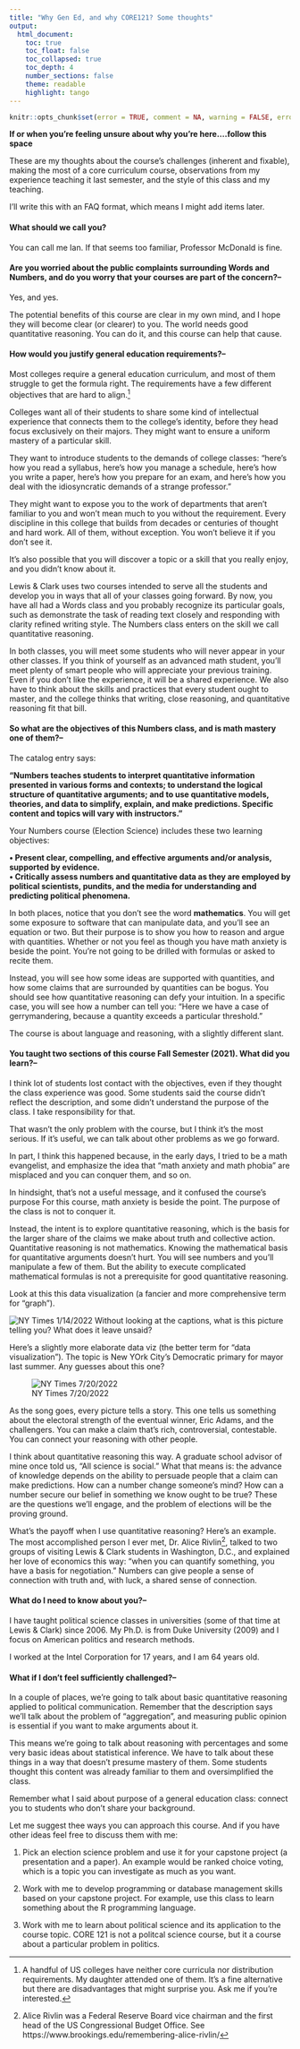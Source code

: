 ```yaml
---
title: "Why Gen Ed, and why CORE121? Some thoughts"
output: 
  html_document:
    toc: true
    toc_float: false
    toc_collapsed: true
    toc_depth: 4
    number_sections: false
    theme: readable
    highlight: tango
---
```


```r
knitr::opts_chunk$set(error = TRUE, comment = NA, warning = FALSE, errors = FALSE, message = FALSE, tidy = FALSE, cache = FALSE)
```


**If or when you're feeling unsure about why you're here....follow this space**  

These are my thoughts about the course's challenges (inherent and fixable), making the most of a core curriculum course, observations from my experience teaching it last semester, and the style of this class and my teaching.  

I’ll write this with an FAQ format, which means I might add items later.

#### What should we call you?

You can call me Ian.  If that seems too familiar, Professor McDonald is fine.  

#### Are you worried about the public complaints surrounding Words and Numbers, and do you worry that your courses are part of the concern?--

Yes, and yes. 

The potential benefits of this course are clear in my own mind, and I hope they will become clear (or clearer) to you.  The world needs good quantitative reasoning. You can do it, and this course can help that cause.

#### How would you justify general education requirements?--  

Most colleges require a general education curriculum, and most of them struggle to get the formula right.  The requirements have a few different objectives that are hard to align.^[A handful of US colleges have neither core curricula nor distribution requirements.  My daughter attended one of them.  It's a fine alternative but there are disadvantages that might surprise you. Ask me if you're interested.]   

Colleges want all of their students to share some kind of intellectual experience that connects them to the college’s identity, before they head focus exclusively on their majors.  They might want to ensure a uniform mastery of a particular skill.  

They  want to introduce students to the demands of college classes:  "here’s how you read a syllabus, here’s how you manage a schedule, here’s how you write a paper, here’s how you prepare for an exam, and here’s how you deal with the idiosyncratic demands of a strange professor."  

They might want to expose you to the work of departments that aren’t familiar to you and won’t mean much to you without the requirement.  Every discipline in this college that builds from decades or centuries of thought and hard work.  All of them, without exception. You won’t believe it if you don’t see it.

It's also possible that you will discover a topic or a skill that you really enjoy, and you didn’t know about it.

Lewis & Clark uses two courses intended to serve all the students and develop you in ways that all of your classes going forward.  By now, you have all had a Words class and you probably recognize its particular goals, such as demonstrate the task of reading text closely and responding with clarity refined writing style.  The Numbers class enters on the skill we call quantitative reasoning.

In both classes, you will meet some students who will never appear in your other classes. If you think of yourself as an advanced math student, you'll meet plenty of smart people who will appreciate your previous training. Even if you don't like the experience, it will be a shared experience.  We also have to think about the skills and practices that every student ought to master, and the college thinks that writing, close reasoning, and quantitative reasoning fit that bill.  

#### So what are the objectives of this Numbers class, and is math mastery one of them?--

The catalog entry says: 

**"Numbers teaches students to interpret quantitative information presented in various forms and contexts; to understand the logical structure of quantitative arguments; and to use quantitative models, theories, and data to simplify, explain, and make predictions. Specific content and topics will vary with instructors."**

Your Numbers course (Election Science) includes these two learning objectives:

**
•	Present clear, compelling, and effective arguments and/or analysis, supported by evidence.  
•	Critically assess numbers and quantitative data as they are employed by political scientists, pundits, and the media for understanding and predicting political phenomena.  
**

In both places, notice that you don't see the word **mathematics**.  You will get some exposure to software that can manipulate data, and you'll see an equation or two.  But their purpose is to show you how to reason and argue with quantities.  Whether or not you feel as though you have math anxiety is beside the point.  You're not going to be drilled with formulas or asked to recite them.  

Instead, you will see how some ideas are supported with quantities, and how some claims that are surrounded by quantities can be bogus.  You should see how quantitative reasoning can defy your intuition.  In a specific case, you will see how a number can tell you:  "Here we have a case of gerrymandering, because a quantity exceeds a particular threshold."

The course is about language and reasoning, with a slightly different slant.  

#### You taught two sections of this course Fall Semester (2021).  What did you learn?--

I think lot of students lost contact with the objectives, even if they thought the class experience was good.  Some students said the course didn't reflect the description, and some didn't understand the purpose of the class.  I take responsibility for that.  

That wasn't the only problem with the course, but I think it's the most serious.  If it's useful, we can talk about other problems as we go forward.

In part, I think this happened because, in the early days, I tried to be a math evangelist, and emphasize the idea that "math anxiety and math phobia" are misplaced and you can conquer them, and so on. 

In hindsight, that's not a useful message, and it confused the course's purpose  For this course, math anxiety is beside the point.  The purpose of the class is not to conquer it.

Instead, the intent is to explore quantitative reasoning, which is the basis for the larger share of the claims we make about truth and collective action. Quantitative reasoning is not mathematics. Knowing the mathematical basis for quantitative arguments doesn’t hurt. You will see numbers and you'll manipulate a few of them. But the ability to execute complicated mathematical formulas is not a prerequisite for good quantitative reasoning.  

Look at this this data visualization (a fancier and more comprehensive term for "graph"). 

![NY Times 1/14/2022](figure 1.png) 
Without looking at the captions, what is this picture telling you?  What does it leave unsaid? 

Here's a slightly more elaborate data viz (the better term for "data visualization"). The topic is New YOrk City's Democratic primary for mayor last summer.  Any guesses about this one?

![NY Times 7/20/2022](figure_2.png) 

As the song goes, every picture tells a story. This one tells us something about the electoral strength of the eventual winner, Eric Adams, and the challengers.  You can make a claim that's rich, controversial, contestable.  You can connect your reasoning with other people.  

I think about quantitative reasoning this way.  A graduate school advisor of mine once told us, “All science is social.”  What that means is:  the advance of knowledge depends on the ability to persuade people that a claim can make predictions.  How can a number change someone's mind?  How can a number secure our belief in something we know ought to be true? These are the questions we'll engage, and the problem of elections will be the proving ground. 

What's the payoff when I use quantitative reasoning?  Here's an example.  The most accomplished person I ever met, Dr. Alice Rivlin^[Alice Rivlin was a Federal Reserve Board vice chairman and the first head of the US Congressional Budget Office. See https://www.brookings.edu/remembering-alice-rivlin/], talked to two groups of visiting Lewis & Clark students in Washington, D.C., and explained her love of economics this way: "when you can quantify something, you have a basis for negotiation."  Numbers can give people a sense of connection with truth and, with luck, a shared sense of connection.  

#### What do I need to know about you?--  

I have taught political science classes in universities (some of that time at Lewis & Clark) since 2006. My Ph.D. is from Duke University (2009) and I focus on American politics and research methods.  

I worked at the Intel Corporation for 17 years, and I am 64 years old.

#### What if I don't feel sufficiently challenged?--

In a couple of places, we're going to talk about basic quantitative reasoning applied to political communication. Remember that the description says we'll talk about the problem of "aggregation", and measuring public opinion is essential if you want to make arguments about it.

This means we're going to talk about reasoning with percentages and some very basic ideas about statistical inference.  We have to talk about these things in a way that doesn't presume mastery of them.  Some students thought this content was already familiar to them and oversimplified the class.  

Remember what I said about purpose of a general education class:  connect you to students who don't share your background.  

Let me suggest thee ways you can approach this course.  And if you have other ideas feel free to discuss them with me:

1.  Pick an election science problem and use it for your capstone project (a presentation and a paper).  An example would be ranked choice voting, which is a topic you can investigate as much as you want.  

2.  Work with me to develop programming or database management skills based on your capstone project.  For example, use this class to learn something about the R programming language.

3.  Work with me to learn about political science and its application to the course topic. CORE 121 is not a politcal science course, but it a course about a particular problem in politics.  



